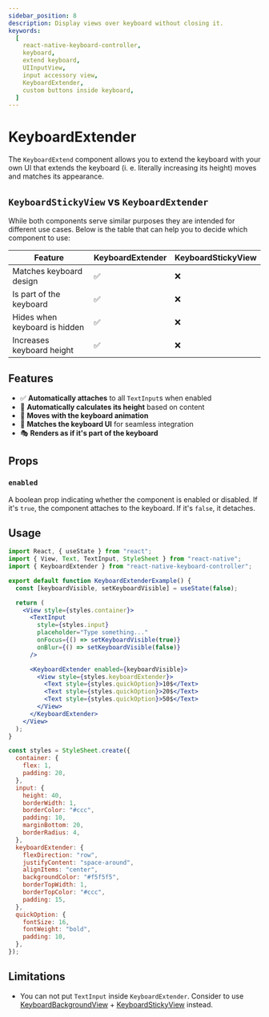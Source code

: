 ```yaml
---
sidebar_position: 8
description: Display views over keyboard without closing it.
keywords:
  [
    react-native-keyboard-controller,
    keyboard,
    extend keyboard,
    UIInputView,
    input accessory view,
    KeyboardExtender,
    custom buttons inside keyboard,
  ]
---
```


# KeyboardExtender


<div style={{ display: "flex", justifyContent: "center", marginBottom: 20 }}>
  <Lottie
    className="lottie"
    animationData={lottie}
    style={{ width: 400, height: 400 }}
    loop
  />
</div>

The `KeyboardExtend` component allows you to extend the keyboard with your own UI that extends the keyboard (i. e. literally increasing its height) moves and matches its appearance.

## `KeyboardStickyView` vs `KeyboardExtender`

While both components serve similar purposes they are intended for different use cases. Below is the table that can help you to decide which component to use:

| Feature                       | KeyboardExtender | KeyboardStickyView |
| ----------------------------- | ---------------- | ------------------ |
| Matches keyboard design       | ✅               | ❌                 |
| Is part of the keyboard       | ✅               | ❌                 |
| Hides when keyboard is hidden | ✅               | ❌                 |
| Increases keyboard height     | ✅               | ❌                 |

## Features

- ✅ **Automatically attaches** to all `TextInput`s when enabled
- 📏 **Automatically calculates its height** based on content
- 🎯 **Moves with the keyboard animation**
- 🎨 **Matches the keyboard UI** for seamless integration
- 🎭 **Renders as if it's part of the keyboard**

## Props

### `enabled`

A boolean prop indicating whether the component is enabled or disabled. If it's `true`, the component attaches to the keyboard. If it's `false`, it detaches.

## Usage

```jsx
import React, { useState } from "react";
import { View, Text, TextInput, StyleSheet } from "react-native";
import { KeyboardExtender } from "react-native-keyboard-controller";

export default function KeyboardExtenderExample() {
  const [keyboardVisible, setKeyboardVisible] = useState(false);

  return (
    <View style={styles.container}>
      <TextInput
        style={styles.input}
        placeholder="Type something..."
        onFocus={() => setKeyboardVisible(true)}
        onBlur={() => setKeyboardVisible(false)}
      />

      <KeyboardExtender enabled={keyboardVisible}>
        <View style={styles.keyboardExtender}>
          <Text style={styles.quickOption}>10$</Text>
          <Text style={styles.quickOption}>20$</Text>
          <Text style={styles.quickOption}>50$</Text>
        </View>
      </KeyboardExtender>
    </View>
  );
}

const styles = StyleSheet.create({
  container: {
    flex: 1,
    padding: 20,
  },
  input: {
    height: 40,
    borderWidth: 1,
    borderColor: "#ccc",
    padding: 10,
    marginBottom: 20,
    borderRadius: 4,
  },
  keyboardExtender: {
    flexDirection: "row",
    justifyContent: "space-around",
    alignItems: "center",
    backgroundColor: "#f5f5f5",
    borderTopWidth: 1,
    borderTopColor: "#ccc",
    padding: 15,
  },
  quickOption: {
    fontSize: 16,
    fontWeight: "bold",
    padding: 10,
  },
});
```

## Limitations

- You can not put `TextInput` inside `KeyboardExtender`. Consider to use [KeyboardBackgroundView](../api/components/keyboard-sticky-view) + [KeyboardStickyView](../api/components/keyboard-sticky-view) instead.
